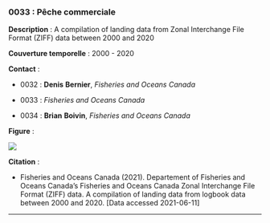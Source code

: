 ### 0033 : Pêche commerciale {-}

<!-- -------------------------------------------------- -->
**Description** : A compilation of landing data from Zonal Interchange File Format (ZIFF) data between 2000 and 2020

<!-- -------------------------------------------------- -->


<!-- -------------------------------------------------- -->

  **Couverture temporelle** : 2000 - 2020



<!-- -------------------------------------------------- -->
**Contact** :


  - 0032 : **Denis** **Bernier**, *Fisheries and Oceans Canada*

  - 0033 : *Fisheries and Oceans Canada*

  - 0034 : **Brian** **Boivin**, *Fisheries and Oceans Canada*


<!-- -------------------------------------------------- -->
**Figure** :

![](../figures/figures-format/data0033.png)


<!-- -------------------------------------------------- -->
**Citation** :


  - Fisheries and Oceans Canada (2021). Departement of Fisheries and Oceans Canada’s Fisheries and Oceans Canada Zonal Interchange File Format (ZIFF) data. A compilation of landing data from logbook data between 2000 and 2020. [Data accessed 2021-06-11]




<!-- -------------------------------------------------- -->



<hr>
<br>
